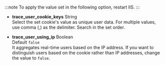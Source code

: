 :::note
To apply the value set in the following option, restart IIS.
:::

<!-- 

* **trace_user_enabled** <span class='type'>Boolean</span><br/>기본값 `true`<br/>
실시간 사용자 집계 여부를 설정합니다. `trace_user_cookie_keys` 옵션에 쿠키를 설정하지 않는 경우 IP 주소 기반으로 집계합니다.

-->

-   **trace_user_cookie_keys** <span class='type'>String</span><br/>
    Select the set cookie's value as unique user data. For multiple values, use comma (,) as the delimiter. Search in the set order.

-   **trace_user_using_ip** <span class='type'>Boolean</span><br/>Default `false`<br/>
    It aggregates real-time users based on the IP address. If you want to distinguish users based on the cookie rather than IP addresses, change the value to `false`.

<!-- 

* **trace_user_header_ticket** <span class='type'>Boolean</span><br/>기본값 `false`<br/>
사용자 구분을 HTTP 헤더의 특정 값으로 구분하고 싶을 때 사용할 HTTP 키 값을 설정합니다. `trace_user_using_ip` 옵션이 `true`인 경우 적용할 수 없습니다. HTTP 키를 찾지 못하는 경우 쿠키를 기준으로 사용자를 구분합니다.

* **trace\_user\_set\_cookie** <span class='type'>Boolean</span><br/>기본값 `false`<br/>
사용자 구분을 위해 쿠키에 'WHATAP' 키 이름으로 사용자 구분 값을 설정합니다. `trace_user_using_ip` 옵션이 `true`인 경우 적용할 수 없습니다. trace_user_header_ticket이 설정되는 경우 header key를 찾지 못하는 경우 설정됩니다.
HTTP 키를 찾지 못하는 경우 쿠키를 기준으로 사용자를 구분합니다.

* **trace_http_client_ip_header_key** <span class='type'>String</span><br/>
클라이언트 IP(Remote IP)의 정보를 특정 HTTP 헤더의 값으로 변경해 설정하는 기능입니다. 프록시(Proxy) 환경에서 `X-Forwarded-For` 헤더 값을 클라이언트 IP로 설정할 수 있습니다.<br/>
WEB/WAS 앞에 L4와 같은 로드밸런서가 위치한 경우 클라이언트의 IP 주소가 아닌 L4의 IP 주소가 Remote Address가 되는 경우가 있습니다. 이 상황에서 실제 클라이언트 IP 정보가 http 헤더에 특정 키 값으로 기록되는 경우라면 해당 키 값으로 대체할 수 있습니다.

-->
